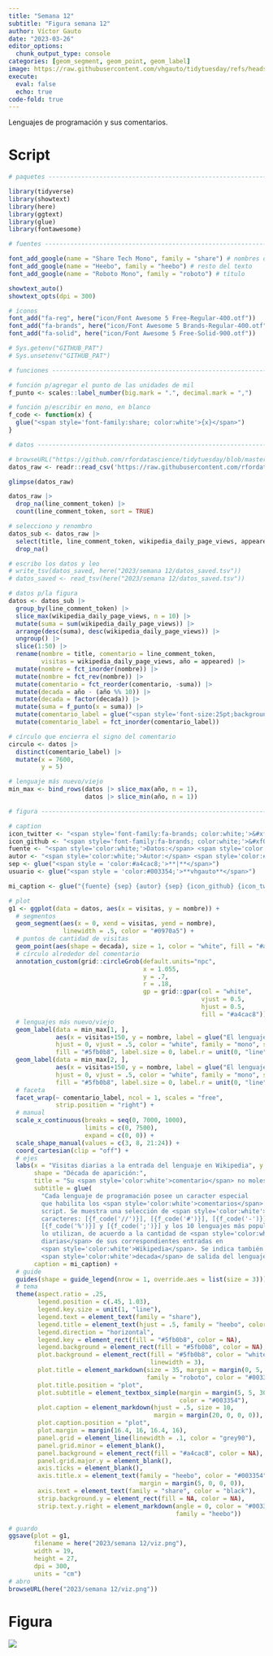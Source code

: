 ```yaml
---
title: "Semana 12"
subtitle: "Figura semana 12"
author: Víctor Gauto
date: "2023-03-26"
editor_options:
  chunk_output_type: console
categories: [geom_segment, geom_point, geom_label]
image: https://raw.githubusercontent.com/vhgauto/tidytuesday/refs/heads/main/2023/semana_12/viz.png
execute:
  eval: false
  echo: true
code-fold: true
---
```


Lenguajes de programación y sus comentarios.

# Script

```r
# paquetes ----------------------------------------------------------------

library(tidyverse)
library(showtext)
library(here)
library(ggtext)
library(glue)
library(fontawesome)

# fuentes -----------------------------------------------------------------

font_add_google(name = "Share Tech Mono", family = "share") # nombres de programas
font_add_google(name = "Heebo", family = "heebo") # resto del texto
font_add_google(name = "Roboto Mono", family = "roboto") # título

showtext_auto()
showtext_opts(dpi = 300)

# íconos
font_add("fa-reg", here("icon/Font Awesome 5 Free-Regular-400.otf"))
font_add("fa-brands", here("icon/Font Awesome 5 Brands-Regular-400.otf"))
font_add("fa-solid", here("icon/Font Awesome 5 Free-Solid-900.otf"))

# Sys.getenv("GITHUB_PAT")
# Sys.unsetenv("GITHUB_PAT")

# funciones ---------------------------------------------------------------

# función p/agregar el punto de las unidades de mil
f_punto <- scales::label_number(big.mark = ".", decimal.mark = ",")

# función p/escribir en mono, en blanco
f_code <- function(x) {
  glue("<span style='font-family:share; color:white'>{x}</span>")
}

# datos -------------------------------------------------------------------

# browseURL("https://github.com/rfordatascience/tidytuesday/blob/master/data/2023/2023-03-21/readme.md")
datos_raw <- readr::read_csv('https://raw.githubusercontent.com/rfordatascience/tidytuesday/master/data/2023/2023-03-21/languages.csv')

glimpse(datos_raw)

datos_raw |> 
  drop_na(line_comment_token) |> 
  count(line_comment_token, sort = TRUE)

# selecciono y renombro
datos_sub <- datos_raw |> 
  select(title, line_comment_token, wikipedia_daily_page_views, appeared) |> 
  drop_na()

# escribo los datos y leo
# write_tsv(datos_saved, here("2023/semana 12/datos_saved.tsv"))
# datos_saved <- read_tsv(here("2023/semana 12/datos_saved.tsv"))

# datos p/la figura
datos <- datos_sub |> 
  group_by(line_comment_token) |> 
  slice_max(wikipedia_daily_page_views, n = 10) |> 
  mutate(suma = sum(wikipedia_daily_page_views)) |> 
  arrange(desc(suma), desc(wikipedia_daily_page_views)) |> 
  ungroup() |> 
  slice(1:50) |> 
  rename(nombre = title, comentario = line_comment_token, 
         visitas = wikipedia_daily_page_views, año = appeared) |> 
  mutate(nombre = fct_inorder(nombre)) |> 
  mutate(nombre = fct_rev(nombre)) |> 
  mutate(comentario = fct_reorder(comentario, -suma)) |> 
  mutate(decada = año - (año %% 10)) |> 
  mutate(decada = factor(decada)) |> 
  mutate(suma = f_punto(x = suma)) |> 
  mutate(comentario_label = glue("<span style='font-size:25pt;background-color:#003354'>{comentario}<br></span><br><span style='font-size:9pt;'>{suma}<br>visitas<br>totales</span>")) |> 
  mutate(comentario_label = fct_inorder(comentario_label))

# círculo que encierra el signo del comentario
circulo <- datos |> 
  distinct(comentario_label) |> 
  mutate(x = 7600,
         y = 5)

# lenguaje más nuevo/viejo
min_max <- bind_rows(datos |> slice_max(año, n = 1),
                     datos |> slice_min(año, n = 1))

# figura ------------------------------------------------------------------

# caption
icon_twitter <- "<span style='font-family:fa-brands; color:white;'>&#xf099;</span>"
icon_github <- "<span style='font-family:fa-brands; color:white;'>&#xf09b;</span>"
fuente <- "<span style='color:white;'>Datos:</span> <span style='color:#003354;'><span style='font-family:share;'>{**tidytuesdayR**}</span> semana 12</span>"
autor <- "<span style='color:white;'>Autor:</span> <span style='color:#003354;'>**Víctor Gauto**</span>"
sep <- glue("<span style = 'color:#a4cac8;'>**|**</span>")
usuario <- glue("<span style = 'color:#003354;'>**vhgauto**</span>")

mi_caption <- glue("{fuente} {sep} {autor} {sep} {icon_github} {icon_twitter} {usuario}")

# plot
g1 <- ggplot(data = datos, aes(x = visitas, y = nombre)) +
  # segmentos
  geom_segment(aes(x = 0, xend = visitas, yend = nombre), 
               linewidth = .5, color = "#0970a5") +
  # puntos de cantidad de visitas
  geom_point(aes(shape = decada), size = 1, color = "white", fill = "#a4cac8") +
  # círculo alrededor del comentario
  annotation_custom(grid::circleGrob(default.units="npc",
                                     x = 1.055,
                                     y = .7,
                                     r = .18,
                                     gp = grid::gpar(col = "white", 
                                                     vjust = 0.5, 
                                                     hjust = 0.5, 
                                                     fill = "#a4cac8"))) +
  # lenguajes más nuevo/viejo
  geom_label(data = min_max[1, ], 
             aes(x = visitas+150, y = nombre, label = glue("El lenguaje más nuevo, {nombre}, aparece en {año} ")),
             hjust = 0, vjust = .5, color = "white", family = "mono", size = 3,
             fill = "#5fb0b8", label.size = 0, label.r = unit(0, "line")) +
  geom_label(data = min_max[2, ], 
             aes(x = visitas+150, y = nombre, label = glue("El lenguaje más viejo, {nombre}, aparece en {año} ")),
             hjust = 0, vjust = .5, color = "white", family = "mono", size = 3,
             fill = "#5fb0b8", label.size = 0, label.r = unit(0, "line")) +
  # faceta
  facet_wrap(~ comentario_label, ncol = 1, scales = "free", 
             strip.position = "right") +
  # manual
  scale_x_continuous(breaks = seq(0, 7000, 1000),
                     limits = c(0, 7500),
                     expand = c(0, 0)) +
  scale_shape_manual(values = c(3, 8, 21:24)) +
  coord_cartesian(clip = "off") +
  # ejes
  labs(x = "Visitas diarias a la entrada del lenguaje en Wikipedia", y = NULL,
       shape = "Década de aparición:",
       title = "Su <span style='color:white'>comentario</span> no molesta",
       subtitle = glue(
         "Cada lenguaje de programación posee un caracter especial 
         que habilita los <span style='color:white'>comentarios</span> en el 
         script. Se muestra una selección de <span style='color:white'>5</span> 
         caracteres: [{f_code('//')}], [{f_code('#')}], [{f_code('-')}], 
         [{f_code('%')}] y [{f_code(';')}] y los 10 lenguajes más populares que 
         lo utilizan, de acuerdo a la cantidad de <span style='color:white'>visitas 
         diarias</span> de sus correspondientes entradas en 
         <span style='color:white'>Wikipedia</span>. Se indica también la 
         <span style='color:white'>decada</span> de salida del lenguaje."),
       caption = mi_caption) +
  # guide
  guides(shape = guide_legend(nrow = 1, override.aes = list(size = 3))) +
  # tema
  theme(aspect.ratio = .25,
        legend.position = c(.45, 1.03),
        legend.key.size = unit(1, "line"),
        legend.text = element_text(family = "share"),
        legend.title = element_text(hjust = .5, family = "heebo", color = "#003354"),
        legend.direction = "horizontal",
        legend.key = element_rect(fill = "#5fb0b8", color = NA),
        legend.background = element_rect(fill = "#5fb0b8", color = NA),
        plot.background = element_rect(fill = "#5fb0b8", color = "white",
                                       linewidth = 3),
        plot.title = element_markdown(size = 35, margin = margin(0, 5, 5, 5),
                                      family = "roboto", color = "#003354"),
        plot.title.position = "plot",
        plot.subtitle = element_textbox_simple(margin = margin(5, 5, 30, 5),
                                               color = "#003354"),
        plot.caption = element_markdown(hjust = .5, size = 10, 
                                        margin = margin(20, 0, 0, 0)),
        plot.caption.position = "plot",
        plot.margin = margin(16.4, 16, 16.4, 16),
        panel.grid = element_line(linewidth = .1, color = "grey90"),
        panel.grid.minor = element_blank(),
        panel.background = element_rect(fill = "#a4cac8", color = NA),
        panel.grid.major.y = element_blank(),
        axis.ticks = element_blank(),
        axis.title.x = element_text(family = "heebo", color = "#003354",
                                    margin = margin(5, 0, 0, 0)),
        axis.text = element_text(family = "share", color = "black"),
        strip.background.y = element_rect(fill = NA, color = NA),
        strip.text.y.right = element_markdown(angle = 0, color = "#003354",
                                              family = "heebo"))

# guardo
ggsave(plot = g1,
       filename = here("2023/semana 12/viz.png"),
       width = 19,
       height = 27,
       dpi = 300,
       units = "cm")
# abro
browseURL(here("2023/semana 12/viz.png"))
```

# Figura

![](https://raw.githubusercontent.com/vhgauto/tidytuesday/refs/heads/main/2023/semana_12/viz.png)


